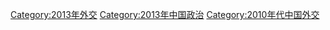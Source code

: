 [[Category:2013年外交|Category:2013年外交]]
[[Category:2013年中国政治|Category:2013年中国政治]]
[[Category:2010年代中国外交|Category:2010年代中国外交]]